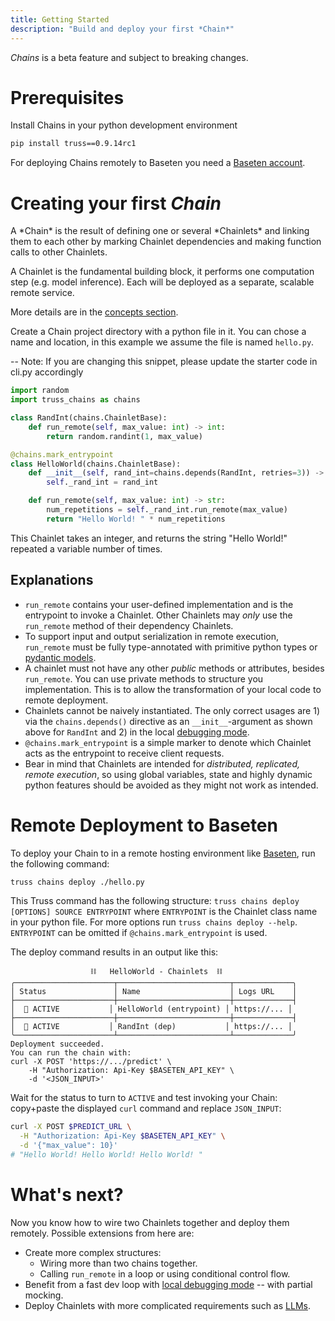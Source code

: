 ```yaml
---
title: Getting Started
description: "Build and deploy your first *Chain*"
---
```


<Warning>*Chains* is a beta feature and subject to breaking changes.</Warning>


<TOC />

# Prerequisites

Install Chains in your python development environment

```bash
pip install truss==0.9.14rc1
```

For deploying Chains remotely to Baseten you need
a [Baseten account](https://app.baseten.co/signup).

# Creating your first *Chain*

<Info>
A *Chain* is the result of defining one or several *Chainlets* and linking
them to each other by marking Chainlet dependencies and making function
calls to other Chainlets.

A Chainlet is the fundamental building block, it performs one computation
step (e.g. model inference). Each will be deployed as a separate, scalable
remote service.

More details are in the [concepts section](/chains/concepts).
</Info>

Create a Chain project directory with a python file in it. You can chose a name
and location, in this example we assume the file is named `hello.py`.

-- Note: If you are changing this snippet, please update the starter code in cli.py accordingly
```python
import random
import truss_chains as chains

class RandInt(chains.ChainletBase):
    def run_remote(self, max_value: int) -> int:
        return random.randint(1, max_value)

@chains.mark_entrypoint
class HelloWorld(chains.ChainletBase):
    def __init__(self, rand_int=chains.depends(RandInt, retries=3)) -> None:
        self._rand_int = rand_int

    def run_remote(self, max_value: int) -> str:
        num_repetitions = self._rand_int.run_remote(max_value)
        return "Hello World! " * num_repetitions
```

This Chainlet takes an integer, and returns the string "Hello World!" repeated a
variable number of times.

## Explanations

* `run_remote` contains your user-defined implementation and is the entrypoint
  to invoke a Chainlet. Other Chainlets
  may *only* use the `run_remote` method of their dependency Chainlets.
* To support input and output serialization in remote execution, `run_remote`
  must be fully type-annotated with
  <Tooltip tip="E.g. `int`, `str`, `list[float]`">primitive python
  types</Tooltip> or
  <Tooltip tip="They have builtin JSON serialization.">[pydantic models](https://docs.pydantic.dev/latest/)</Tooltip>.
* A chainlet must not have any other *public* methods or attributes,
  besides `run_remote`. You can use private methods
  to structure you implementation. This is to allow the transformation of your
  local code to remote deployment.
* Chainlets cannot be <Tooltip tip="I.e. creating instances like `chainlet = RandInt()` in arbitrary locations in your code.">
  naively</Tooltip>
  instantiated. The only correct usages are 1) via the `chains.depends()`
  directive as an `__init__`-argument as shown above
  for `RandInt` and 2) in the
  local [debugging mode](/chains/guide#local-debugging).
* `@chains.mark_entrypoint` is a simple marker to denote which Chainlet acts as
  the entrypoint to receive client requests.
* Bear in mind that Chainlets are intended for *distributed, replicated, remote
  execution*, so using global variables,
  state
  and <Tooltip tip="E.g. changing classes and imported modules dynamically at runtime.">
  highly dynamic python
  features</Tooltip> should be avoided as they might not work as intended.

# Remote Deployment to Baseten

To deploy your Chain to in a remote hosting environment
like [Baseten](https://www.baseten.co/), run the following
command:

```bash
truss chains deploy ./hello.py
```

This Truss command has the following structure:
`truss chains deploy [OPTIONS] SOURCE ENTRYPOINT` where `ENTRYPOINT` is the
Chainlet class name in your python file.
For more options run `truss chains deploy --help`. `ENTRYPOINT` can be omitted
if `@chains.mark_entrypoint` is used.

The deploy command results in an output like this:

```
                  ⛓️   HelloWorld - Chainlets  ⛓️
╭──────────────────────┬─────────────────────────┬─────────────╮
│ Status               │ Name                    │ Logs URL    │
├──────────────────────┼─────────────────────────┼─────────────┤
│  💚 ACTIVE           │ HelloWorld (entrypoint) │ https://... │
├──────────────────────┼─────────────────────────┼─────────────┤
│  💚 ACTIVE           │ RandInt (dep)           │ https://... │
╰──────────────────────┴─────────────────────────┴─────────────╯
Deployment succeeded.
You can run the chain with:
curl -X POST 'https://.../predict' \
    -H "Authorization: Api-Key $BASETEN_API_KEY" \
    -d '<JSON_INPUT>'
```

Wait for the status to turn to `ACTIVE` and test invoking your Chain: copy+paste
the displayed `curl` command and replace `JSON_INPUT`:

```bash
curl -X POST $PREDICT_URL \
  -H "Authorization: Api-Key $BASETEN_API_KEY" \
  -d '{"max_value": 10}'
# "Hello World! Hello World! Hello World! "
```


# What's next?

Now you know how to wire two Chainlets together and deploy them
remotely. Possible extensions from here are:
* Create more complex structures:
  * Wiring more than two chains together.
  * Calling `run_remote` in a loop or using conditional control flow.
* Benefit from a fast dev loop with
  [local debugging mode](/chains/guide#local-debugging-with-mock)
  -- with partial mocking.
* Deploy Chainlets with more complicated requirements such as
  [LLMs](/chains/guide#llm-chain-with-special-requirements).
